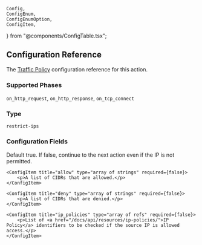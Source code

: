 	Config,
	ConfigEnum,
	ConfigEnumOption,
	ConfigItem,
} from "@components/ConfigTable.tsx";

## Configuration Reference

The [Traffic Policy](/traffic-policy/) configuration
reference for this action.

### Supported Phases

`on_http_request`, `on_http_response`, `on_tcp_connect`

### Type

`restrict-ips`

### Configuration Fields

<Config>
    <ConfigItem title="enforce" type="boolean" required={true}>
        <p>Default true. If false, continue to the next action even if the IP is not permitted.</p>
    </ConfigItem>

    <ConfigItem title="allow" type="array of strings" required={false}>
        <p>A list of CIDRs that are allowed.</p>
    </ConfigItem>

    <ConfigItem title="deny" type="array of strings" required={false}>
        <p>A list of CIDRs that are denied.</p>
    </ConfigItem>

    <ConfigItem title="ip_policies" type="array of refs" required={false}>
        <p>List of <a href="/docs/api/resources/ip-policies/">IP Policy</a> identifiers to be checked if the source IP is allowed access.</p>
    </ConfigItem>

</Config>
